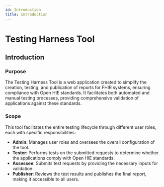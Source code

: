 ```yaml
---
id: Introduction
title: Introduction
---
```


# Testing Harness Tool

## Introduction

### Purpose
The Testing Harness Tool is a web application created to simplify the creation, testing, and publication of reports for FHIR systems, ensuring compliance with Open HIE standards. It facilitates both automated and manual testing processes, providing comprehensive validation of applications against these standards.

### Scope
This tool facilitates the entire testing lifecycle through different user roles, each with specific responsibilities:

- **Admin**: Manages user roles and oversees the overall configuration of the tool.
- **Tester**: Performs tests on the submitted requests to determine whether the applications comply with Open HIE standards.
- **Assessee**: Submits test requests by providing the necessary inputs for validation.
- **Publisher**: Reviews the test results and publishes the final report, making it accessible to all users.
